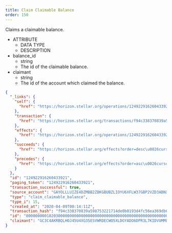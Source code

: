 ```yaml
---
title: Claim Claimable Balance
order: 150
---
```



Claims a claimable balance.

<AttributeTable>


- ATTRIBUTE
  - DATA TYPE
  - DESCRIPTION
- balance_id
  - string
  - The id of the claimable balance.
- claimant
  - string
  - The id of the account which claimed the balance.

</AttributeTable>


<ExampleResponse>


```json
{
  "_links": {
    "self": {
      "href": "https://horizon.stellar.org/operations/124922916260433921"
    },
    "transaction": {
      "href": "https://horizon.stellar.org/transactions/f94c338370839a598753221714de0b0193d4fc56ea369db6efe88f18669cc5a1"
    },
    "effects": {
      "href": "https://horizon.stellar.org/operations/124922916260433921/effects"
    },
    "succeeds": {
      "href": "https://horizon.stellar.org/effects?order=desc\u0026cursor=124922916260433921"
    },
    "precedes": {
      "href": "https://horizon.stellar.org/effects?order=asc\u0026cursor=124922916260433921"
    }
  },
  "id": "124922916260433921",
  "paging_token": "124922916260433921",
  "transaction_successful": true,
  "source_account": "GAYOLLLUIZE4DZMBB2ZBKGBUBZLIOYU6XFLW37GBP2VZD3ABNXCW4BVA",
  "type": "claim_claimable_balance",
  "type_i": 15,
  "created_at": "2020-04-09T00:14:11Z",
  "transaction_hash": "f94c338370839a598753221714de0b0193d4fc56ea369db6efe88f18669cc5a1",
  "id": "000000000102030000000000000000000000000000000000000000000000000000000000",
  "claimant": "GC3C4AKRBQLHOJ45U4XG35ESVWRDECWO5XLDGYADO6DPR3L7KIDVUMML"
}
```

</ExampleResponse>

